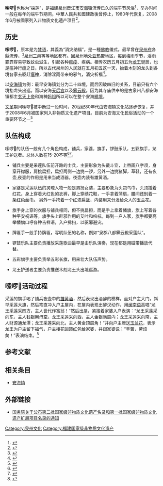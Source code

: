 {{noteTA|1=zh:𪡏;zh-hans:嗹;zh-hant:嗹;}}<!-- {{全局僻字}}和{{NoteTA}}不相容（兼容），只好出此下策 -->

{{中国非物质文化遗产 
| 名称 = 嗦啰𪡏 
| 图片 =[[File:安平桥公园嗦啰莲雕塑.jpg|210x220px]]
| 申报地区或单位 = [[福建省|福建省]][[晋江市|晋江市]]（[[泉州市|泉州市]]代管）|
| 序号 = 451 
| 编号项目 = Ⅹ-3 
| 登录时间 = 2008年 
| 备注 = 
| 分类 = 民俗 
| 省区市1 = 福建
}}

'''嗦啰𪡏'''也称为“採莲”，是[[福建|福建]][[泉州|泉州]][[晋江市|晋江市]][[安海镇|安海镇]]流传已久的端午节风俗<ref name="刘可">{{Cite news|url=http://www.vos.com.cn/news/2014-04/03/cms806437article.shtml|title=安海“嗦啰𪡏”——传承千年的端午祈福民俗|author=刘可|language=zh-cn|publisher=海峡之声网|date=2014-04-03|accessdate=2016-11-05|archive-date=2020-08-09|archive-url=https://web.archive.org/web/20200809162148/http://www.vos.com.cn/news/2014-04/03/cms806437article.shtml|dead-url=no}}</ref>，举办时间一般在每年的端午节期间。中華人民共和國建政後曾停止，1980年代恢复，2008年6月被國家列入非物质文化遗产项目<ref name="刘可">{{Cite news|url=http://www.vos.com.cn/news/2014-04/03/cms806437article.shtml|title=安海“嗦啰𪡏”——传承千年的端午祈福民俗|author=刘可|language=zh-cn|publisher=海峡之声网|date=2014-04-03|accessdate=2016-11-05}}</ref>。

==历史==
'''嗦啰𪡏'''，原本是为[[梵语|梵语]]，其義為“消灾纳福”，是一種[[佛教|佛教]]儀式，最早曾在[[泉州府|泉州府]]各縣流传，<ref name="黄冬虹">{{Cite news|url=http://www.qzwb.com/gb/content/2009-05/27/content_3075901.htm|title=念“嗦啰嗹”咒语辟邪去灾|author=黄冬虹|language=zh-cn|publisher=泉州网-东南早报|date=2009-05-27|accessdate=2016-11-05|archive-url=https://web.archive.org/web/20160304113240/http://www.qzwb.com/gb/content/2009-05/27/content_3075901.htm|archive-date=2016-03-04|dead-url=yes}}</ref>[[泉州三邑|泉州三邑]]等等地区都有。因泉州地处[[亚热带|亚热带]]地区，每到梅雨季节，淫雨霏霏容易导致蚊虫滋生，引起各种[[瘟疫|瘟疫]]、疾病。相传农历五月初五为[[龙王|龙王]]诞辰，也是瘟神行瘟之日，所以古代泉州的人民就在五月初五这一天，抬着木刻的龙头到各境各家去驱赶[[瘟神|瘟神]]，消除淫雨带来的邪气，消灾祈福<ref name="卢侨生">{{Cite news|url=http://www.qzcns.com/2014/0508/2427.html#6|title=泉州安海“嗦啰嗹”：全国独有端午民俗|author=卢侨生|language=zh-cn|publisher=东南早报|date=2014-05-08|accessdate=2016-11-05|archive-url=https://web.archive.org/web/20161106061037/http://www.qzcns.com/2014/0508/2427.html#6|archive-date=2016-11-06|dead-url=yes}}</ref>。

以[[安海镇|安海镇]]为例：最早安海镇划分为二十四境，而后因破四旧的关系，目前只有六个境抬龙头出巡。而以安海[[天后宫|天后宫]]以及[[霁云殿|霁云殿]]，因为其寺庙供奉的是古泉州八都安海镇都主[[玄天上帝|玄天上帝]]和海神[[妈祖|妈祖]]所以可以在整个安海[[繞境|繞境]]。

[[文革|文革]]期间嗦啰𪡏被中断过一段时间，20世纪80年代由安海镇文化站逐步恢复，并于2008年6月被国家列入非物质文化遗产项目。目前为安海文化民俗活动的一个重要环节之一<ref name="陈小妮">{{Cite news|url=http://qz.fjsen.com/2012-06/29/content_8710296.htm|title=安海“嗦啰嗹”：全国独一无二的端午民俗|author=陈小妮|language=zh-cn|publisher=东南早报|date=2012-06-29|accessdate=2016-11-05|archive-date=2019-06-12|archive-url=https://web.archive.org/web/20190612065255/http://qz.fjsen.com/2012-06/29/content_8710296.htm|dead-url=no}}</ref>
==队伍构成==
嗦啰𪡏的队伍一般有几个角色构成，铺兵，家婆，旗手，锣鼓乐队，五彩旗手，龙王护送者。总体人数在15-20不等<ref name="丁惠兰 颜珊">{{Cite news|url=http://www.qzwb.com/spec/content/2014-06/05/content_4865387.htm|title=安海端午嗦啰嗹习俗|author=丁惠兰 颜珊|language=zh-cn|publisher=泉州网|date=2014-06-05|accessdate=2016-11-05|archive-url=https://web.archive.org/web/20170108070340/http://www.qzwb.com/spec/content/2014-06/05/content_4865387.htm|archive-date=2017-01-08|dead-url=yes}}</ref><ref name="卢侨生">{{Cite news|url=http://www.qzcns.com/2014/0508/2427.html#6|title=泉州安海“嗦啰嗹”：全国独有端午民俗|author=卢侨生|language=zh-cn|publisher=东南早报|date=2014-05-08|accessdate=2016-11-05|archive-url=https://web.archive.org/web/20161106061037/http://www.qzcns.com/2014/0508/2427.html#6|archive-date=2016-11-06|dead-url=yes}}</ref>。
*铺兵主要是采莲队伍前开路的士兵，主要形象为头戴斗笠，上唇画八字须，身穿开襟服，肩挑扁担，扁担两侧一边挑一锣，另外一边挑猪脚，草鞋，还有夜壶,夜壶的作用是用来当成酒器。夜壶内装有雄黄酒。

*家婆是采莲队伍的灵魂人物一般是男扮女装，主要形象为头包乌巾，头顶插着红花，身上穿着大红色的衣裤，脚上穿绣花鞋，一手拿着蒲扇，腰间还别着一条红色丝巾。 另外一手挎着一个红漆扁篮，内装用来分发给众人的玉兰花。

*旗手身上穿的衣服与铺兵相同，但不挑扁担，而是手上拿着幡旗，旗上写着各种平安祝语等。旗手头上辟邪作用的艾叶和榕枝。每到一户人家，旗手都要高举幡旗口呼各种吉祥语，入户拂扫，以驱邪避灾。

*牌匾手一般手持牌匾，写明队伍的名称，例如“泉郡八都霁云殿采莲队”。

*锣鼓乐队主要负责播放采莲歌曲最早是由乐队演奏，现在都是用磁带播放代替。

*五彩旗手主要负责举五彩长旗，用来壮大队伍声势。

*龙王护送者主要负责推送木刻龙王头出境巡游。

==嗦啰𪡏活动过程==
采莲的旗手喝了铺兵夜壶中的[[雄黄酒|雄黄酒]]，然后表现出酒醉的模样，面对户主大门，斜举采莲大旗，然后笔直冲入户主屋内，在屋内表现出醉汉动作，用[[闽南语|闽南语]]高唱“龙王采莲采四方，主人世代作富翁！”然后出屋，紧接着家婆入户表演：“龙王采莲采向东，主人钱银用毋空。龙王采莲采向西，主人金银满厝内；龙王采莲采向南，主人财源通龙潭；龙王采莲采向北，主人黄金顶厝角！”并向户主赠送[[玉兰花|玉兰花]]，表示龙王为户主留下福气，户主接花回馈[[红包|红包]]给家婆，并跟家婆说；“辛苦，劳烦矣！”表演结束。<ref name="丁惠兰 颜珊">{{Cite news|url=http://www.qzwb.com/spec/content/2014-06/05/content_4865387.htm|title=安海端午嗦啰嗹习俗|author=丁惠兰 颜珊|language=zh-cn|publisher=泉州网|date=2014-06-05|accessdate=2016-11-05|archive-url=https://web.archive.org/web/20170108070340/http://www.qzwb.com/spec/content/2014-06/05/content_4865387.htm|archive-date=2017-01-08|dead-url=yes}}</ref>

==参考文献==
{{reflist|2}}

==相关条目==
*[[安海镇|安海镇]]

== 外部链接 ==
*[http://www.gov.cn/zwgk/2008-06/14/content_1016331.htm 国务院关于公布第二批国家级非物质文化遗产名录和第一批国家级非物质文化遗产扩展项目名录的通知]{{Wayback|url=http://www.gov.cn/zwgk/2008-06/14/content_1016331.htm |date=20171129030030 }}

{{晋江市安海镇古迹以及民俗文化}}

[[Category:泉州文化|Category:泉州文化]]
[[Category:福建国家级非物质文化遗产|Category:福建国家级非物质文化遗产]]